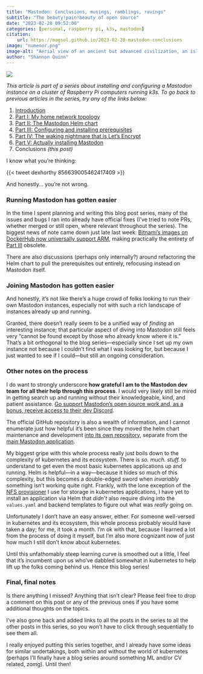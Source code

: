 ```yaml
---
title: "Mastodon: Conclusions, musings, ramblings, ravings"
subtitle: "The beauty!pain!beauty of open source"
date: "2023-02-28 09:52:00"
categories: [personal, raspberry pi, k3s, mastodon]
citation:
    url: https://magsol.github.io/2023-02-28-mastodon-conclusions
image: "numenor.png"
image-alt: "Aerial view of an ancient but advanced civilization, an island-nation (generated by Midjourney)."
author: "Shannon Quinn"
---
```

![](numenor.png){.preview-image fig-alt="Aerial view of an ancient but advanced civilization, an island-nation (generated by Midjourney)."}

_This article is part of a series about installing and configuring a Mastodon instance on a cluster of Raspberry Pi computers running k3s. To go back to previous articles in the series, try any of the links below:_

 1. [Introduction](../2023-01-20-mastodon-instance-k3s-rpi-introduction/index.qmd)
 2. [Part I: My home network topology](../2023-01-23-mastodon-home-network-topology/index.qmd)
 3. [Part II: The Mastodon Helm chart](../2023-01-25-mastodon-helm-chart/index.qmd)
 4. [Part III: Configuring and installing prerequisites](../2023-02-09-configuring-and-installing-prereqs/index.qmd)
 5. [Part IV: The waking nightmare that is Let's Encrypt](../2023-02-16-ssl-with-lets-encrypt/index.qmd)
 6. [Part V: Actually installing Mastodon](../2023-02-24-installing-and-configuring-mastodon/index.qmd)
 7. Conclusions _(this post)_

I know what you're thinking:

{{< tweet dexhorthy 856639005462417409 >}}

And honestly... you're not wrong.

### Running Mastodon has gotten easier

In the time I spent planning and writing this blog post series, many of the issues and bugs I ran into already have official fixes (I've tried to note PRs, whether merged or still open, where relevant throughout the series). The biggest news of note came down just late last week: [Bitnami's images on DockerHub now universally support ARM](https://blog.bitnami.com/2023/02/bitnami-arm-containers-available-at.html), making practically the entirety of [Part III](../2023-02-09-configuring-and-installing-prereqs/index.qmd) obsolete.

There are also discussions (perhaps only internally?) around refactoring the Helm chart to pull the prerequisites out entirely, refocusing instead on Mastodon itself.

### Joining Mastodon has gotten easier

And honestly, it's not like there's a huge crowd of folks looking to run their own Mastodon instances, especially not with such a rich landscape of instances already up and running.

Granted, there doesn't really seem to be a unified way of _finding_ an interesting instance; that particular aspect of diving into Mastodon still feels very "cannot be found except by those who already know where it is." That's a bit orthogonal to the blog series---especially since I set up my own instance not because I couldn't find what I was looking for, but because I just wanted to see if I could---but still an ongoing consideration.

### Other notes on the process

I do want to strongly underscore **how grateful I am to the Mastodon dev team for all their help through this process**. I would very likely still be mired in getting search up and running without their knowledgeable, kind, and patient assistance. [Go support Mastodon's open source work and, as a bonus, receive access to their dev Discord](https://www.patreon.com/mastodon/).

The official GitHub repository is also a wealth of information, and I cannot enumerate just how helpful it's been since they moved the helm chart maintenance and development [into its own repository](https://github.com/mastodon/chart/), separate from the [main Mastodon application](https://github.com/mastodon/mastodon/).

My biggest gripe with this whole process really just boils down to the complexity of kubernetes and its ecosystem. There is _so. much. stuff._ to understand to get even the most basic kubernetes applications up and running. Helm is helpful---in a way---because it hides so much of this complexity, but this becomes a double-edged sword when _invariably_ something isn't working quite right. Frankly, with the lone exception of the [NFS provisioner](https://github.com/kubernetes-sigs/nfs-subdir-external-provisioner) I use for storage in kubernetes applications, I have yet to install an application via Helm that _didn't_ also require diving into the `values.yaml` and backend templates to figure out what was _really_ going on.

Unfortunately I don't have an easy answer, either. For someone well-versed in kubernetes and its ecosystem, this whole process probably would have taken a day; for me, it took a month. I'm ok with that, because I learned a lot from the process of doing it myself, but I'm also more cognizant now of just how much I still don't know about kubernetes.

Until this unfathomably steep learning curve is smoothed out a little, I feel that it's incumbent upon us who've dabbled somewhat in kubernetes to help lift up the folks coming behind us. Hence this blog series!

### Final, final notes

Is there anything I missed? Anything that isn't clear? Please feel free to drop a comment on this post or any of the previous ones if you have some additional thoughts on the topics.

I've also gone back and added links to all the posts in the series to all the other posts in this series, so you won't have to click through sequentially to see them all.

I really enjoyed putting this series together, and I already have some ideas for similar undertakings, both within and without the world of kubernetes (perhaps I'll finally have a blog series around something ML and/or CV related, zomg). Until then!